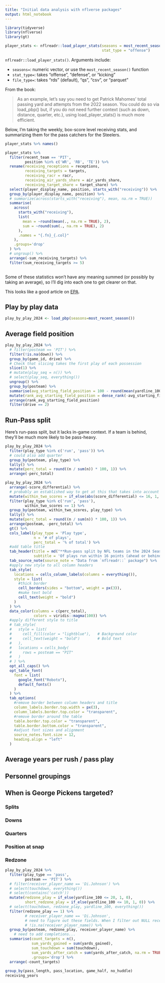 ```yaml
---
title: "Initial data analysis with nflverse packages"
output: html_notebook
---
```



```r
library(tidyverse)
library(nflverse)
library(gt)
```

```r
player_stats <- nflreadr::load_player_stats(seasons = most_recent_season(),
                                            stat_type = "offense")
```

`nflreadr::load_player_stats()`. Arguments include:

* `seasons=`: numeric vector, or use the `most_recent_season()` function
* `stat_type=`: takes "offense", "defense", or "kicking"
*  `file_type=`: takes "rds" (default), "qs", "csv", or "parquet"


From the book:

> As an example, let’s say you need to get Patrick Mahomes’ total passing yard and attempts from the 2022 season. You could do so via load_pbp() but, if you do not need further context (such as down, distance, quarter, etc.), using load_player_stats() is much more efficient.

Below, I'm taking the weekly, box-score level receiving stats, and summarizing them for the pass catchers for the Steelers.

```r
player_stats %>% names()
```


```r
player_stats %>% 
  filter(recent_team == 'PIT',
         position %in% c('WR', 'RB', 'TE')) %>% 
  rename(receiving_receptions = receptions,
         receiving_targets = targets,
         receiving_racr = racr,
         receiving_air_yards_share = air_yards_share,
         receiving_target_share = target_share) %>% 
  select(player_display_name, position, starts_with("receiving")) %>% 
  group_by(player_display_name, position) %>% 
  # summarize(across(starts_with("receiving"), mean, na.rm = TRUE))
  summarise(
    across(
      starts_with("receiving"),
      list(
        mean = ~round(mean(., na.rm = TRUE), 2),
        sum = ~round(sum(., na.rm = TRUE), 2)
      ),
      .names = "{.fn}_{.col}"
    ),
    .groups='drop'
  ) %>% 
  # ungroup() %>% 
  arrange(-sum_receiving_targets) %>% 
  filter(sum_receiving_targets >= 5)
  
```
  
Some of these statistics won't have any meaning summed (or possibly by taking an average), so I'll dig into each one to get clearer on that.
  
This looks like a good article on [EPA](https://bestballstats.com/expected-points-added-a-full-explanation/#:~:text=Expected%20Points%20Added%20(EPA)%20is,evaluate%20team%20and%20player%20performance.).


## Play by play data

```r
play_by_play_2024 <- load_pbp(seasons=most_recent_season())
```

## Average field position

```r
play_by_play_2024 %>% 
  # filter(posteam == 'PIT') %>%
  filter(!is.na(down)) %>% 
  group_by(game_id, drive) %>% 
  # Check that slicing takes the first play of each possession
  slice(1) %>% 
  # mutate(play_seq = n()) %>% 
  # select(play_seq, everything())
  ungroup() %>% 
  group_by(posteam) %>% 
  summarise(avg_starting_field_position = 100 - round(mean(yardline_100), 0)) %>% 
  mutate(rank_avg_starting_field_position = dense_rank(-avg_starting_field_position)) %>% 
  arrange(rank_avg_starting_field_position)
  filter(drive == 2) 
```


## Run-Pass split

Here's run-pass split, but it lacks in-game context. If a team is behind, they'll be much more likely to be pass-heavy.

```r
play_by_play_2024 %>% 
  filter(play_type %in% c('run', 'pass')) %>% 
  # could also add quarter
  group_by(posteam, play_type) %>% 
  tally() %>% 
  mutate(perc_total = round((n / sum(n)) * 100, 1)) %>% 
  arrange(-perc_total)
```

```r
play_by_play_2024 %>% 
  arrange(-score_differential) %>% 
  # probably an established way to get at this that takes into account time remaining in the game, too
  mutate(within_two_scores = if_else(abs(score_differential) <= 16, 1, 0)) %>% 
  filter(play_type %in% c('run', 'pass'),
         within_two_scores == 1) %>% 
  group_by(posteam, within_two_scores, play_type) %>% 
  tally() %>% 
  mutate(perc_total = round((n / sum(n)) * 100, 1)) %>% 
  arrange(posteam, -perc_total) %>% 
  gt() %>%
  cols_label(play_type = 'Play type',
             n = '# of plays',
             perc_total = '% of total') %>%
  #add table title
  tab_header(title = md("**Run-pass split by NFL teams in the 2024 Season**"),
             subtitle = 'Of plays run within 16 points (ahead or behind)') %>% 
  tab_source_note(source_note = "Data from `nflreadr::` package") %>% 
  #apply new style to all column headers
  tab_style(
    locations = cells_column_labels(columns = everything()),
    style = list(
      #thick border
      cell_borders(sides = "bottom", weight = px(3)),
      #make text bold
      cell_text(weight = "bold")
    )
  ) %>% 
  data_color(columns = c(perc_total),
             colors = viridis::magma(100)) %>% 
  #apply different style to title
  # tab_style(
  #   style = list(
  #     cell_fill(color = "lightblue"),   # Background color
  #     cell_text(weight = "bold")        # Bold text
  #   ),
  #   locations = cells_body(
  #     rows = posteam == "PIT"
  #   )
  # ) %>% 
  opt_all_caps() %>% 
  opt_table_font(
    font = list(
      google_font("Roboto"),
      default_fonts()
    )
  ) %>% 
  tab_options(
    #remove border between column headers and title
    column_labels.border.top.width = px(3),
    column_labels.border.top.color = "transparent",
    #remove border around the table
    table.border.top.color = "transparent",
    table.border.bottom.color = "transparent",
    #adjust font sizes and alignment
    source_notes.font.size = 12,
    heading.align = "left"
  )
```


## Average years per rush / pass play

## Personnel groupings 

## When is George Pickens targeted? 

### Splits

### Downs 

### Quarters 

### Position at snap 

### Redzone 

```r
play_by_play_2024 %>%
  filter(play_type == 'pass',
         posteam == 'PIT') %>% 
  # filter(receiver_player_name == 'Di.Johnson') %>%
  # select(touchdown, everything()) 
  # select(contains('catch'))
  mutate(redzone_play = if_else(yardline_100 <= 20, 1, 0),
         short_redzone_play = if_else(yardline_100 <= 10, 1, 0)) %>% 
  # select(touchdown, redzone_play, yardline_100, everything())
  filter(redzone_play == 1) %>% 
         # receiver_player_name == 'Di.Johnson',
         # need to figure out these fields. When I filter out NULL receiver player name, the receiving stats change. Look at Dionte Johnson (he has a receiving TD when I don't filter, but does not when I do)
         # !is.na(receiver_player_name)) %>%
  group_by(posteam, redzone_play, receiver_player_name) %>% 
    # need to add completions...
  summarise(count_targets = n(),
            sum_yards_gained = sum(yards_gained),
            sum_touchdown = sum(touchdown),
            sum_yards_after_catch = sum(yards_after_catch, na.rm = TRUE),
            .groups='drop') %>% 
  arrange(-count_targets)
  
group_by(pass_length, pass_location, game_half, no_huddle)
receiving_years
```

